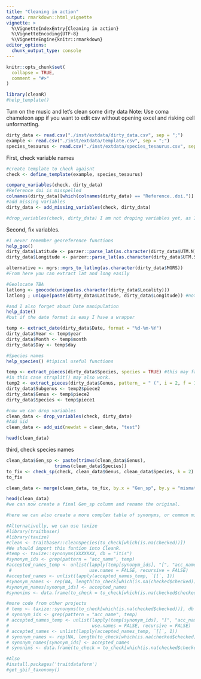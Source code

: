 ```yaml
---
title: "Cleaning in action"
output: rmarkdown::html_vignette
vignette: >
  %\VignetteIndexEntry{Cleaning in action}
  %\VignetteEncoding{UTF-8}
  %\VignetteEngine{knitr::rmarkdown}
editor_options: 
  chunk_output_type: console
---
```


```r
knitr::opts_chunk$set(
  collapse = TRUE,
  comment = "#>"
)
```

```r
library(cleanR)
#help_template()
```
Turn on the music and let's clean some dirty data
Note: Use coma chameleon app if you want to edit csv without opening excel and risking cell unformatting.

```r
dirty_data <- read.csv("./inst/extdata/dirty_data.csv", sep = ";")
example <- read.csv("./inst/extdata/template.csv", sep = ";")  
species_tesaurus <- read.csv("./inst/extdata/species_tesaurus.csv", sep = ";")
```

First, check variable names

```r
#create template to check agaisnt
check <- define_template(example, species_tesaurus)

compare_variables(check, dirty_data)
#Reference doi is misspelled
colnames(dirty_data)[which(colnames(dirty_data) == "Reference..doi.")] <- "Reference.doi"
#add missing variables
dirty_data <- add_missing_variables(check, dirty_data)

#drop_variables(check, dirty_data) I am not droping variables yet, as I'll need those.
```

Second, fix variables.

```r
#I never remember georeference functions
help_geo()
dirty_data$Latitude <- parzer::parse_lat(as.character(dirty_data$UTM.N))
dirty_data$Longitude <- parzer::parse_lat(as.character(dirty_data$UTM.S))

alternative <- mgrs::mgrs_to_latlng(as.character(dirty_data$MGRS))
#From here you can extract lat and long easily

#Geolocate TBA
latlong <- geocode(unique(as.character(dirty_data$Locality)))
latlong ; unique(paste(dirty_data$Latitude, dirty_data$Longitude)) #not bad.

#and I also forget about Date manipulation
help_date()
#but if the date format is easy I have a wrapper

temp <- extract_date(dirty_data$Date, format = "%d-%m-%Y")
dirty_data$Year <- temp$year
dirty_data$Month <- temp$month
dirty_data$Day <- temp$day

#Species names
help_species() #tipical useful functions

temp <- extract_pieces(dirty_data$Species, species = TRUE) #this may fail with more dirty data
#in this case strsplit() may also work.
temp2 <- extract_pieces(dirty_data$Genus, pattern_ = " (", i = 2, f = 1) 
dirty_data$Subgenus <- temp2$piece2
dirty_data$Genus <- temp$piece2
dirty_data$Species <- temp$piece1

#now we can drop variables
clean_data <- drop_variables(check, dirty_data)
#Add uid
clean_data <- add_uid(newdat = clean_data, "test")

head(clean_data)
```

third, check species names

```r
clean_data$Gen_sp <- paste(trimws(clean_data$Genus),
                  trimws(clean_data$Species))
to_fix <- check_sp(check, clean_data$Genus, clean_data$Species, k = 2)
to_fix

clean_data <- merge(clean_data, to_fix, by.x = "Gen_sp", by.y = "mismatches", all.x = TRUE)

head(clean_data)
#we can now create a final Gen_sp column and rename the original.

#here we can also create a more complex table of synonyms, or common mistakes.

#Alternativelly, we can use taxize
#library(traitbaser)
#library(taxize)
#clean <- traitbaser::cleanSpecies(to_check[which(is.na(checked))]) 
#We should import this funtion into CleanR.
#temp <- taxize::synonyms(XXXXXXX, db = "itis")
#synonym_ids <- grep(pattern = "acc_name", temp)
#accepted_names_temp <- unlist(lapply(temp[synonym_ids], "[", "acc_name"), 
 #                             use.names = FALSE, recursive = FALSE)
#accepted_names <- unlist(lapply(accepted_names_temp, `[[`, 1))
#synonym_names <- rep(NA, length(to_check[which(is.na(checked$checked))]))
#synonym_names[synonym_ids] <- accepted_names
#synonims <- data.frame(to_check = to_check[which(is.na(checked$checked))], synonym_names)

#more code from other projects
# temp <- taxize::synonyms(to_check[which(is.na(checked$checked))], db = "itis")
# synonym_ids <- grep(pattern = "acc_name", temp)
# accepted_names_temp <- unlist(lapply(temp[synonym_ids], "[", "acc_name"),
#                               use.names = FALSE, recursive = FALSE)
# accepted_names <- unlist(lapply(accepted_names_temp, `[[`, 1))
# synonym_names <- rep(NA, length(to_check[which(is.na(checked$checked))]))
# synonym_names[synonym_ids] <- accepted_names
# synonims <- data.frame(to_check = to_check[which(is.na(checked$checked))], synonym_names)

#Also 
#install.packages('traitdataform')
#get_gbif_taxonomy()

```




